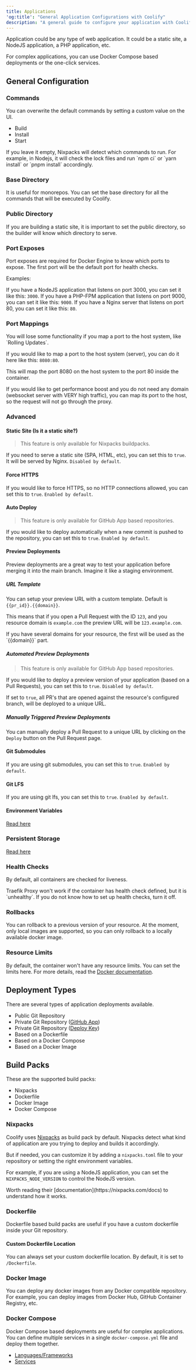 ```yaml
---
title: Applications
'og:title': "General Application Configurations with Coolify"
description: "A general guide to configure your application with Coolify."
---
```


Application could be any type of web application. It could be a static site, a NodeJS application, a PHP application, etc.

For complex applications, you can use Docker Compose based deployments or the one-click services.

## General Configuration

### Commands

You can overwrite the default commands by setting a custom value on the UI.

- Build
- Install
- Start

<Tip>
If you leave it empty, Nixpacks will detect which commands to run. For example, in Nodejs, it will check the lock files and run `npm ci` or `yarn install` or `pnpm install` accordingly.
</Tip>

### Base Directory

It is useful for monorepos. You can set the base directory for all the commands that will be executed by Coolify.

### Public Directory

If you are building a static site, it is important to set the public directory, so the builder will know which directory to serve.

### Port Exposes

Port exposes are required for Docker Engine to know which ports to expose. The first port will be the default port for health checks.

Examples: 

If you have a NodeJS application that listens on port 3000, you can set it like this: `3000`.
If you have a PHP-FPM application that listens on port 9000, you can set it like this: `9000`.
If you have a Nginx server that listens on port 80, you can set it like this: `80`.

### Port Mappings

<Warning>
You will lose some functionality if you map a port to the host system, like `Rolling Updates`.
</Warning>

If you would like to map a port to the host system (server), you can do it here like this: `8080:80`.

This will map the port 8080 on the host system to the port 80 inside the container.

<Tip>
If you would like to get performance boost and you do not need any domain (websocket server with VERY high traffic), you can map its port to the host, so the request will not go through the proxy.
</Tip>

### Advanced

#### Static Site (Is it a static site?)

> This feature is only available for Nixpacks buildpacks.

If you need to serve a static site (SPA, HTML, etc), you can set this to `true`. It will be served by Nginx. `Disabled by default`.

#### Force HTTPS

If you would like to force HTTPS, so no HTTP connections allowed, you can set this to `true`. `Enabled by default`.

#### Auto Deploy

> This feature is only available for GitHub App based repositories.

If you would like to deploy automatically when a new commit is pushed to the repository, you can set this to `true`. `Enabled by default`.

#### Preview Deployments

Preview deployments are a great way to test your application before merging it into the main branch. Imagine it like a staging environment.

##### URL Template

You can setup your preview URL with a custom template. Default is <span v-pre>`{{pr_id}}.{{domain}}`</span>.

This means that if you open a Pull Request with the ID `123`, and you resource domain is `example.com` the preview URL will be `123.example.com`.

<Tip>
If you have several domains for your resource, the first will be used as the <span v-pre>`{{domain}}`</span> part.
</Tip>

##### Automated Preview Deployments

> This feature is only available for GitHub App based repositories.

If you would like to deploy a preview version of your application (based on a Pull Requests), you can set this to `true`. `Disabled by default`.

If set to `true`, all PR's that are opened against the resource's configured branch, will be deployed to a unique URL.

##### Manually Triggered Preview Deployments

You can manually deploy a Pull Request to a unique URL by clicking on the `Deploy` button on the Pull Request page.

#### Git Submodules

If you are using git submodules, you can set this to `true`. `Enabled by default`.

#### Git LFS

If you are using git lfs, you can set this to `true`. `Enabled by default`.

#### Environment Variables

[Read here](/knowledge-base/environment-variables)

### Persistent Storage

[Read here](/knowledge-base/persistent-storage)

### Health Checks

By default, all containers are checked for liveness.

<Warning>
Traefik Proxy won't work if the container has health check defined, but it is `unhealthy`. If you do not know how to set up health checks, turn it off.
</Warning>

### Rollbacks

You can rollback to a previous version of your resource. At the moment, only local images are supported, so you can only rollback to a locally available docker image.


### Resource Limits

By default, the container won't have any resource limits. You can set the limits here. For more details, read the [Docker documentation](https://docs.docker.com/compose/compose-file/compose-file-v2/#cpu_count-cpu_percent-cpu_shares-cpu_period-cpu_quota-cpus-cpuset-domainname-hostname-ipc-mac_address-mem_limit-memswap_limit-mem_swappiness-mem_reservation-oom_kill_disable-oom_score_adj-privileged-read_only-shm_size-stdin_open-tty-user-working_dir).

## Deployment Types
There are several types of application deployments available.
- Public Git Repository
- Private Git Repository ([GitHub App](https://docs.github.com/en/apps/using-github-apps/about-using-github-apps))
- Private Git Repository ([Deploy Key](https://docs.github.com/en/authentication/connecting-to-github-with-ssh/managing-deploy-keys))
- Based on a Dockerfile
- Based on a Docker Compose
- Based on a Docker Image


## Build Packs
These are the supported build packs:
- Nixpacks
- Dockerfile
- Docker Image
- Docker Compose


### Nixpacks
Coolify uses [Nixpacks](https://nixpacks.com) as build pack by default. Nixpacks detect what kind of application are you trying to deploy and builds it accordingly.

But if needed, you can customize it by adding a `nixpacks.toml` file to your repository or setting the right environment variables.

For example, if you are using a NodeJS application, you can set the `NIXPACKS_NODE_VERSION` to control the NodeJS version.

<Tip>
Worth reading their [documentation](https://nixpacks.com/docs) to understand how it works.
</Tip>

### Dockerfile
Dockerfile based build packs are useful if you have a custom dockerfile inside your Git repository.

#### Custom Dockerfile Location
You can always set your custom dockerfile location. By default, it is set to `/Dockerfile`.

### Docker Image
You can deploy any docker images from any Docker compatible repository. For example, you can deploy images from Docker Hub, GitHub Container Registry, etc.

### Docker Compose
Docker Compose based deployments are useful for complex applications. You can define multiple services in a single `docker-compose.yml` file and deploy them together.

- [Languages/Frameworks](../resources/applications/)
- [Services](../resources/services/)
